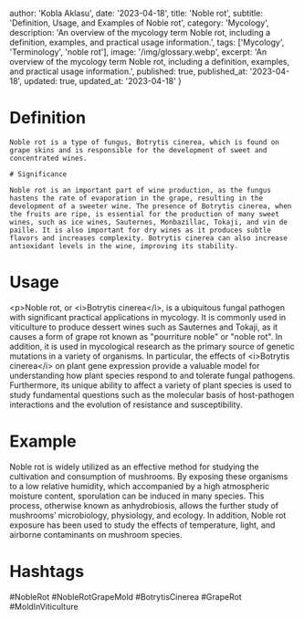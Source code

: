 
  author: 'Kobla Aklasu',
  date: '2023-04-18',
  title: 'Noble rot',
  subtitle: 'Definition, Usage, and Examples of Noble rot',
  category: 'Mycology',
  description: 'An overview of the mycology term Noble rot, including a definition, examples, and practical usage information.',
  tags: ['Mycology', 'Terminology', 'noble rot'],
  image: '/img/glossary.webp',
  excerpt: 'An overview of the mycology term Noble rot, including a definition, examples, and practical usage information.',
  published: true,
  published_at: '2023-04-18',
  updated: true,
  updated_at: '2023-04-18'
}




# Definition
    
    Noble rot is a type of fungus, Botrytis cinerea, which is found on grape skins and is responsible for the development of sweet and concentrated wines. 
    
    # Significance
    
    Noble rot is an important part of wine production, as the fungus hastens the rate of evaporation in the grape, resulting in the development of a sweeter wine. The presence of Botrytis cinerea, when the fruits are ripe, is essential for the production of many sweet wines, such as ice wines, Sauternes, Monbazillac, Tokaji, and vin de paille. It is also important for dry wines as it produces subtle flavors and increases complexity. Botrytis cinerea can also increase antioxidant levels in the wine, improving its stability.

# Usage

&lt;p&gt;Noble rot, or &lt;i&gt;Botrytis cinerea&lt;/i&gt;, is a ubiquitous fungal pathogen with significant practical applications in mycology. It is commonly used in viticulture to produce dessert wines such as Sauternes and Tokaji, as it causes a form of grape rot known as "pourriture noble" or "noble rot". In addition, it is used in mycological research as the primary source of genetic mutations in a variety of organisms. In particular, the effects of &lt;i&gt;Botrytis cinerea&lt;/i&gt; on plant gene expression provide a valuable model for understanding how plant species respond to and tolerate fungal pathogens. Furthermore, its unique ability to affect a variety of plant species is used to study fundamental questions such as the molecular basis of host-pathogen interactions and the evolution of resistance and susceptibility.

# Example

Noble rot is widely utilized as an effective method for studying the cultivation and consumption of mushrooms. By exposing these organisms to a low relative humidity, which accompanied by a high atmospheric moisture content, sporulation can be induced in many species. This process, otherwise known as anhydrobiosis, allows the further study of mushrooms’ microbiology, physiology, and ecology. In addition, Noble rot exposure has been used to study the effects of temperature, light, and airborne contaminants on mushroom species.

# Hashtags

#NobleRot #NobleRotGrapeMold #BotrytisCinerea #GrapeRot #MoldInViticulture

